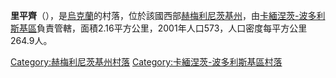 {{coord|48|44|6|N|26|23|57|E|scale:100000|display=title}}

'''里平齊'''（{{lang-uk|Ріпинці}}），是[[烏克蘭|烏克蘭]]的村落，位於該國西部[[赫梅利尼茨基州|赫梅利尼茨基州]]，由[[卡緬涅茨-波多利斯基區|卡緬涅茨-波多利斯基區]]負責管轄，面積2.16平方公里，2001年人口573，人口密度每平方公里264.9人。

{{DEFAULTSORT:Ріпинці}}
[[Category:赫梅利尼茨基州村落|Category:赫梅利尼茨基州村落]]
[[Category:卡緬涅茨-波多利斯基區村落|Category:卡緬涅茨-波多利斯基區村落]]


{{Khmelnytskyi-geo-stub}}